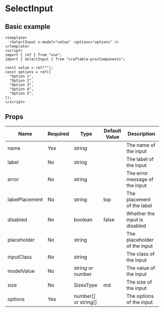 # SelectInput

## Basic example

```vue
<template>
  <SelectInput v-model="value" :options="options" />
</template>
<script>
import { ref } from "vue";
import { SelectInput } from "craftable-pro/Components";

const value = ref("");
const options = ref([
  "Option 1",
  "Option 2",
  "Option 3",
  "Option 4",
  "Option 5",
]);
</script>
```

## Props

| Name           | Required | Type                 | Default Value | Description                    |
| -------------- | -------- | -------------------- | ------------- | ------------------------------ |
| name           | Yes      | string               |               | The name of the input          |
| label          | No       | string               |               | The label of the input         |
| error          | No       | string               |               | The error message of the input |
| labelPlacement | No       | string               | top           | The placement of the label     |
| disabled       | No       | boolean              | false         | Whether the input is disabled  |
| placeholder    | No       | string               |               | The placeholder of the input   |
| inputClass     | No       | string               |               | The class of the input         |
| modelValue     | No       | string or number     |               | The value of the input         |
| size           | No       | SizesType            | md            | The size of the input          |
| options        | Yes      | number[] or string[] |               | The options of the input       |
